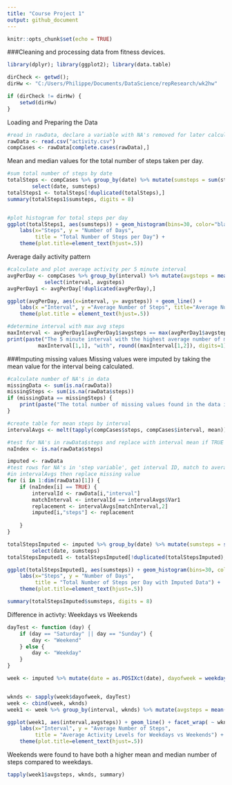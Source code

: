 ---
title: "Course Project 1"
output: github_document
---

```{r setup, include=FALSE}
knitr::opts_chunk$set(echo = TRUE)
```

###Cleaning and processing data from fitness devices.

```{r include = FALSE}
library(dplyr); library(ggplot2); library(data.table)

dirCheck <- getwd();
dirHw <- "C:/Users/Philippe/Documents/DataScience/repResearch/wk2hw"

if (dirCheck != dirHw) {
    setwd(dirHw)
}
```

Loading and Preparing the Data

```{r}
#read in rawData, declare a variable with NA's removed for later calculations
rawData <- read.csv("activity.csv")
compCases <- rawData[complete.cases(rawData),]
```

Mean and median values for the total number of steps taken per day.

```{r}
#sum total number of steps by date
totalSteps <- compCases %>% group_by(date) %>% mutate(sumsteps = sum(steps)) %>% 
        select(date, sumsteps)
totalSteps1 <- totalSteps[!duplicated(totalSteps),]
summary(totalSteps1$sumsteps, digits = 8)


#plot histogram for total steps per day
ggplot(totalSteps1, aes(sumsteps)) + geom_histogram(bins=30, color="black", fill="purple") +
    labs(x="Steps", y = "Number of Days", 
         title = "Total Number of Steps per Day") +
    theme(plot.title=element_text(hjust=.5)) 
```

Average daily activity pattern

```{r}
#calculate and plot average activity per 5 minute interval
avgPerDay <- compCases %>% group_by(interval) %>% mutate(avgsteps = mean(steps)) %>%
            select(interval, avgsteps)
avgPerDay1 <- avgPerDay[!duplicated(avgPerDay),]

ggplot(avgPerDay, aes(x=interval, y= avgsteps)) + geom_line() +
    labs(x ="Interval", y ="Average Number of Steps", title="Average Number of steps per Interval") +
    theme(plot.title = element_text(hjust=.5))

#determine interval with max avg steps
maxInterval <- avgPerDay1[avgPerDay1$avgsteps == max(avgPerDay1$avgsteps),]
print(paste("The 5 minute interval with the highest average number of maximum steps is interval",
          maxInterval[1,1], "with", round((maxInterval[1,2]), digits=1), "steps"))
```

###Imputing missing values
Missing values were imputed by taking the mean value for the interval being calculated.

```{r}
#calculate number of NA's in data
missingData <- sum(is.na(rawData))
missingSteps <- sum(is.na(rawData$steps))
if (missingData == missingSteps) {
    print(paste("The total number of missing values found in the data is ", missingSteps))
}

#create table for mean steps by interval
intervalAvgs <- melt(tapply(compCases$steps, compCases$interval, mean))

#test for NA's in rawData$steps and replace with interval mean if TRUE
naIndex <- is.na(rawData$steps)

imputed <- rawData
#test rows for NA's in 'step variable', get interval ID, match to average value for that ID
#in intervalAvgs then replace missing value
for (i in 1:dim(rawData)[1]) {
    if (naIndex[i] == TRUE) {
        intervalId <- rawData[i,"interval"]                 
        matchInterval <- intervalId == intervalAvgs$Var1    
        replacement <- intervalAvgs[matchInterval,2]       
        imputed[i,"steps"] <- replacement                   
                                                                
    }
}

totalStepsImputed <- imputed %>% group_by(date) %>% mutate(sumsteps = sum(steps)) %>%
        select(date, sumsteps)
totalStepsImputed1 <- totalStepsImputed[!duplicated(totalStepsImputed),]

ggplot(totalStepsImputed1, aes(sumsteps)) + geom_histogram(bins=30, color="black", fill="green") +
    labs(x="Steps", y = "Number of Days", 
         title = "Total Number of Steps per Day with Imputed Data") +
    theme(plot.title=element_text(hjust=.5)) 

summary(totalStepsImputed$sumsteps, digits = 8)
```

Difference in activty: Weekdays vs Weekends

```{r}
dayTest <- function (day) {
    if (day == "Saturday" || day == "Sunday") {
        day <- "Weekend"
    } else {
        day <- "Weekday"
    }
}

week <- imputed %>% mutate(date = as.POSIXct(date), dayofweek = weekdays(date))


wknds <- sapply(week$dayofweek, dayTest)
week <- cbind(week, wknds)
week1 <- week %>% group_by(interval, wknds) %>% mutate(avgsteps = mean(steps))

ggplot(week1, aes(interval,avgsteps)) + geom_line() + facet_wrap( ~ wknds, ncol = 1 ) +
    labs(x="Interval", y = "Average Number of Steps", 
         title = "Average Activity Levels for Weekdays vs Weekends") +
    theme(plot.title=element_text(hjust=.5)) 
```

Weekends were found to have both a higher mean and median number of steps compared to weekdays.

```{r}
tapply(week1$avgsteps, wknds, summary)
```
